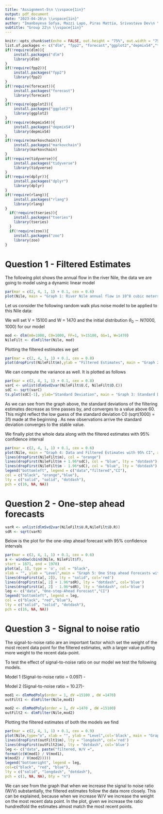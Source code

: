 ```yaml
---
title: "Assignment-5\n \\vspace{1in}"
output: pdf_document
date: "2023-04-26\n \\vspace{1in}"
author: "Imanbayeva Sofya, Mazzi Lapo, Piras Mattia, Srivastava Dev\n \\vspace{1in}"
subtitle: "Group 22\n \\vspace{1in}"
---
```

\newpage
```r
knitr::opts_chunk$set(echo = FALSE, out.height = "75%", out.width = "75%")
list.of.packages <- c("dlm", "fpp2", "forecast","ggplot2","depmixS4","tidyverse","dplyr","rlang","tseries","zoo")
if(!require(dlm)){
    install.packages("dlm")
    library(dlm)
}
if(!require(fpp2)){
    install.packages("fpp2")
    library(fpp2)
}
if(!require(forecast)){
    install.packages("forecast")
    library(forecast)
}
if(!require(ggplot2)){
    install.packages("ggplot2")
    library(ggplot2)
}
if(!require(depmixS4)){
    install.packages("depmixS4")
    library(depmixS4)
}
if(!require(markovchain)){
    install.packages("markovchain")
    library(markovchain)
}
if(!require(tidyverse)){
    install.packages("tidyverse")
    library(tidyverse)
}
if(!require(dplyr)){
    install.packages("dplyr")
    library(dplyr)
}
if(!require(rlang)){
    install.packages("rlang")
    library(rlang)
}
  if(!require(tseries)){
    install.packages("tseries")
    library(tseries)
  }
  if(!require(zoo)){
    install.packages("zoo")
    library(zoo)
}
```

# Question 1 - Filtered Estimates

The following plot shows the annual flow in the river Nile, the data we are going to model using a dynamic linear model
```r
par(mar = c(2, 4, 1, 1) + 0.1, cex = 0.6)
plot(Nile, main = "Graph 1: River Nile annual flow in 10^8 cubic meters (1871-1970)", xlab = "Time", ylab= "Water flow in 10^8 cubic meters")
```

Let us consider the following random walk plus noise model to be applied to this Nile data:
\begin{eqnarray*} 
Y_t &= \theta_t + v_t \quad    & v_t \overset{i.i.d.}\sim N(0, V)\\
\theta_t &= \theta_{t-1} + w_t \quad   & v_t \overset{i.i.d.}\sim N(0, W)
\end{eqnarray*}

We will set V = 15100 and W = 1470 and the initial distribution $\theta_0 \sim N(1000,1000)$ for our model

```r
mod <- dlm(m0=1000, C0=1000, FF=1, V=15100, GG=1, W=1470)
NileFilt <- dlmFilter(Nile, mod)
```

Plotting the filtered estimates we get

```r
par(mar = c(2, 4, 1, 1) + 0.1, cex = 0.8)
plot(dropFirst(NileFilt$m),ylab = "Filtered Estimates", main = "Graph 2: Filtered Estimates using V=15100, W=1470")
```

We can compute the variance as well. It is plotted as follows
```r
par(mar = c(2, 4, 1, 1) + 0.1, cex = 0.8)
varC <- unlist(dlmSvd2var(NileFilt$U.C, NileFilt$D.C))
sdC <- sqrt(varC)
ts.plot(sdC[-1], ylab="Standard Deviation", main = "Graph 3: Standard Deviation of the filtered estimates")
```

As we can see from the graph above, the standard deviations of the filtering estimates decrease as time passes by, and converges to a value above 60. This might reflect the low guess of the standard deviation C0 (sqrt(1000) = 31) made at the beginning . As new observations arrive the standard deviation converges to the stable value. 


We finally plot the whole data along with the filtered estimates with 95% confidence interval

```r
par(mar = c(2, 4, 1, 1) + 0.1, cex = 0.6)
plot(Nile, main = "Graph 4: Data and Filtered Estimates with 95% CI", xlab = "Time", ylab= "Water flow in 10^8 cubic meters", type = "o")
lines(dropFirst(NileFilt$m), col = "orange")
lines(dropFirst(NileFilt$m + 1.96*sdC), col = "blue", lty = "dotdash")
lines(dropFirst(NileFilt$m - 1.96*sdC), col = "blue", lty = "dotdash")
legend("bottomleft", legend = c("data","filtered","CI"),
col = c("black", "orange","blue"),
lty = c("solid", "solid", "dotdash"),
pch = c(16, NA, NA))
```



# Question 2 - One-step ahead forecasts


```r
varR <- unlist(dlmSvd2var(NileFilt$U.R,NileFilt$D.R))
sdR <- sqrt(varR)
```

Below is the plot for the one-step ahead forecast with 95% confidence intervals


```r
par(mar = c(2, 4, 1, 1) + 0.1, cex = 0.6)
a <- window(cbind(Nile, NileFilt$f),
start = 1871, end = 1970)
plot(a[, 1], type = 'o', col = "black",
xlab = "", ylab = "Level",main = "Graph 5: One Step ahead Forecasts with 95% CI")
lines(dropFirst(a[, 2]), lty = "solid", col='red')
lines(dropFirst(a[, 2] + 1.96*sdR), lty = "dotdash", col='blue')
lines(dropFirst(a[, 2] - 1.96*sdR), lty = "dotdash", col='blue')
leg <- c("data", "One-step-Ahead Forecast","CI")
legend("bottomleft", legend = leg,
col = c("black", "red","blue"),
lty = c("solid", "solid", "dotdash"),
pch = c(16, NA, NA))
```


# Question 3 - Signal to noise ratio


The signal-to-noise ratio are an important factor which set the weight of the most recent data point for the filtered estimates, with a larger value putting more weight to the recent data-point.

To test the effect of signal-to-noise ratio on our model we test the following models.
\linebreak

Model 1 (Signal-to-noise ratio = 0.097) -
\begin{eqnarray*} 
Y_t &= \theta_t + v_t \quad    & v_t \overset{i.i.d.}\sim N(0, 15100)\\
\theta_t &= \theta_{t-1} + w_t \quad   & v_t \overset{i.i.d.}\sim N(0, 1470)
\end{eqnarray*}

Model 2 (Signal-to-noise ratio = 10.27)-
\begin{eqnarray*} 
Y_t &= \theta_t + v_t \quad    & v_t \overset{i.i.d.}\sim N(0, 1470)\\
\theta_t &= \theta_{t-1} + w_t \quad   & v_t \overset{i.i.d.}\sim N(0, 15100)
\end{eqnarray*}


```r
mod1 <- dlmModPoly(order = 1, dV =15100 , dW =1470)
outFilt1 <- dlmFilter(Nile,mod1)

mod2 <- dlmModPoly(order = 1, dV =1470 , dW =15100)
outFilt2 <- dlmFilter(Nile,mod2)
```


Plotting the filtered estimates of both the models we find

```r
par(mar = c(2, 4, 1, 1) + 0.1, cex = 0.9)
plot(Nile,type="o", xlab = "", ylab = "Level",col='black', main = "Graph 6: Signal-to-noise")
lines(dropFirst(outFilt1$m), lty = "longdash", col='red')
lines(dropFirst(outFilt2$m), lty = "dotdash", col='blue')
leg <- c("data", paste("filtered, W/V =",
format(c(W(mod1) / V(mod1),
W(mod2) / V(mod2)))))
legend("bottomright", legend = leg,
col=c("black", "red", "blue"),
lty = c("solid", "longdash", "dotdash"),
pch = c(1, NA, NA), bty = "n")

```

\linebreak

We can see from the graph that when we increase the signal to noise ratio (W/V) substantially, the filtered estimates follow the data more closely. This can be explained, because when we increase W/V we increase the weight on the most recent data point. In the plot, given we increase the ratio hundredfold the estimates almost match the most recent points.

